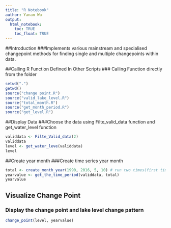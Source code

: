 ```yaml
---
title: "R Notebook"
author: Yanan Wu
output:  
  html_notebook:
    toc: TRUE
    toc_float: TRUE
---
```


##Introduction
###Implements various mainstream and specialised changepoint methods for finding single and multiple changepoints within data.


##Calling R Function Defined In Other Scripts
### Calling Function directly from the folder
```r
setwd(".")
getwd()
source("change point.R")
source("valid_lake_level.R")
source("total_month.R")
source("get_month_period.R")
source("get_level.R")
```

##Display Data
###Choose the data using Filte_valid_data function and get_water_level function
```r
validdata <- Filte_Valid_data(2)
validdata
level <- get_water_leve(validdata)
level
```

##Create year month
###Create time series year month
```r
total <- create_month_year(1990, 2016, 5, 10) # run two times(first time download the package)
yearvalue <- get_the_time_period(validdata, total)
yearvalue
```

## Visualize Change Point 
### Display the change point and lake level change pattern
```r
change_point(level, yearvalue)
```
